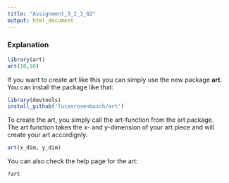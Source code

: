 ```yaml
---
title: "Assignment_3_2_3_Q2"
output: html_document
---
```


### Explanation


```r
library(art)
art(10,10)

```
If you want to create art like this you can simply use the new package **art**.  
You can install the package like that:
```r
library(devtools)
install_github('lucasrosenbusch/art')
```
To create the art, you simply call the art-function from the art package.  
The art function takes the x- and y-dimension of your art piece and will create your art accordignly.
```r
art(x_dim, y_dim)
```
You can also check the help page for the art:
```r
?art
```


